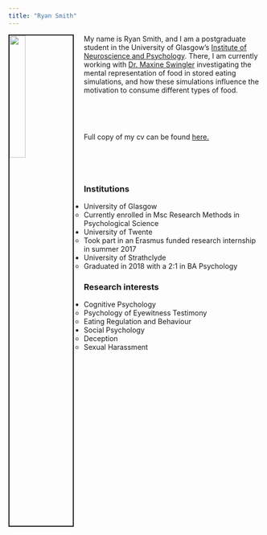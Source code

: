 ```yaml
---
title: "Ryan Smith"
---
```

<img src="Ryan.photo.jpg" style="width:25%; border:2px solid; margin-right: 20px" align="left">










My name is Ryan Smith, and I am a postgraduate student in the University of Glasgow's
[Institute of Neuroscience and Psychology](http://www.gla.ac.uk/researchinstitutes/neurosciencepsychology/). There, 
I am currently working with [Dr. Maxine Swingler](https://www.gla.ac.uk/schools/psychology/staff/maxineswingler/) investigating the mental representation of food in stored eating simulations, and how these simulations influence the motivation to consume different types of food. 

&nbsp;

&nbsp;


Full copy of my cv can be found [here.](Academic.CV.pdf)

&nbsp;

&nbsp;
&nbsp;
&nbsp;
&nbsp;
&nbsp;


### Institutions




* University of Glasgow
    * Currently enrolled in Msc Research Methods in Psychological Science
* University of Twente
    * Took part in an Erasmus funded research internship in summer 2017
* University of Strathclyde
    * Graduated in 2018 with a 2:1 in BA Psychology



### Research interests


* Cognitive Psychology
    * Psychology of Eyewitness Testimony
    * Eating Regulation and Behaviour
* Social Psychology
    * Deception
    * Sexual Harassment 
    
    

    
    
